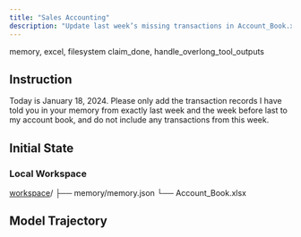 ```yaml
---
title: "Sales Accounting"
description: "Update last week’s missing transactions in Account_Book.xlsx using structured records from memory.json."
---
```


<Columns cols={2}>
  <Card title="MCP Server" icon="cloud">
    memory, excel, filesystem
  </Card>
  <Card title="Local Tool" icon="terminal">
    claim_done, handle_overlong_tool_outputs
  </Card>
</Columns>

## Instruction

Today is January 18, 2024. Please only add the transaction records I have told you in your memory from exactly last week and the week before last to my account book, and do not include any transactions from this week.

## Initial State

### Local Workspace

<div className="file-tree">
<a href="https://github.com/hkust-nlp/mcpbench_dev/tree/finalpool_dev/tasks/finalpool/sales-accounting/initial_workspace">workspace</a>/
├── memory/memory.json
└── Account_Book.xlsx
</div>

## Model Trajectory
